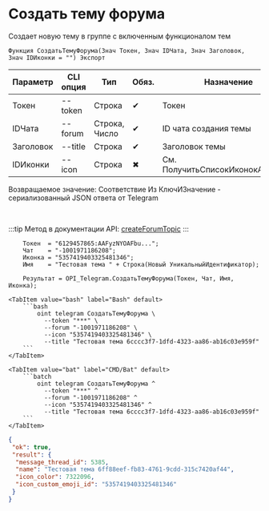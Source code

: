 ﻿---
sidebar_position: 2
---


# Создать тему форума
 Создает новую тему в группе с включенным функционалом тем



`Функция СоздатьТемуФорума(Знач Токен, Знач IDЧата, Знач Заголовок, Знач IDИконки = "") Экспорт`

  | Параметр | CLI опция | Тип | Обяз. | Назначение |
  |-|-|-|-|-|
  | Токен | --token | Строка | &#x2714; | Токен |
  | IDЧата | --forum | Строка, Число | &#x2714; | ID чата создания темы |
  | Заголовок | --title | Строка | &#x2714; | Заголовок темы |
  | IDИконки | --icon | Строка | &#x2716; | См. ПолучитьСписокИконокАватаров |

  
  Возвращаемое значение:   Соответствие Из КлючИЗначение - сериализованный JSON ответа от Telegram

<br/>

:::tip
Метод в документации API: [createForumTopic](https://core.telegram.org/bots/api#createforumtopic)
:::
<br/>



```bsl title="Пример использования для 1С:Предприятие/OneScript"
    Токен  = "6129457865:AAFyzNYOAFbu...";
    Чат    = "-1001971186208";
    Иконка = "5357419403325481346";
    Имя    = "Тестовая тема " + Строка(Новый УникальныйИдентификатор);

    Результат = OPI_Telegram.СоздатьТемуФорума(Токен, Чат, Имя, Иконка);
```
    

 <Tabs>
  
    <TabItem value="bash" label="Bash" default>
        ```bash
            oint telegram СоздатьТемуФорума \
              --token "***" \
              --forum "-1001971186208" \
              --icon "5357419403325481346" \
              --title "Тестовая тема 6cccc3f7-1dfd-4323-aa86-ab16c03e959f"
        ```
    </TabItem>
  
    <TabItem value="bat" label="CMD/Bat" default>
        ```batch
            oint telegram СоздатьТемуФорума ^
              --token "***" ^
              --forum "-1001971186208" ^
              --icon "5357419403325481346" ^
              --title "Тестовая тема 6cccc3f7-1dfd-4323-aa86-ab16c03e959f"
        ```
    </TabItem>
</Tabs>


```json title="Результат"
{
 "ok": true,
 "result": {
  "message_thread_id": 5385,
  "name": "Тестовая тема 6ff88eef-fb83-4761-9cdd-315c7420af44",
  "icon_color": 7322096,
  "icon_custom_emoji_id": "5357419403325481346"
 }
}
```
